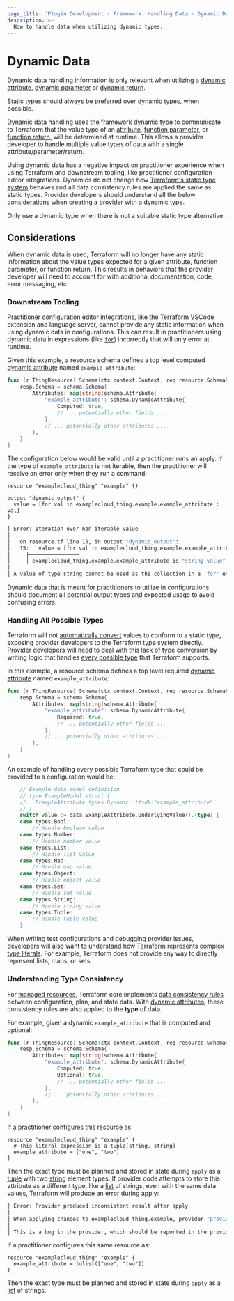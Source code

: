 ```yaml
---
page_title: 'Plugin Development - Framework: Handling Data - Dynamic Data'
description: >-
  How to handle data when utilizing dynamic types.
---
```


# Dynamic Data

<Note>

Dynamic data handling information is only relevant when utilizing a [dynamic attribute](/terraform/plugin/framework/handling-data/attributes/dynamic), [dynamic parameter](/terraform/plugin/framework/functions/parameters/dynamic) or [dynamic return](/terraform/plugin/framework/functions/returns/dynamic).

Static types should always be preferred over dynamic types, when possible.

</Note>

Dynamic data handling uses the [framework dynamic type](/terraform/plugin/framework/handling-data/types/dynamic) to communicate to Terraform that the value type of an [attribute](/terraform/plugin/framework/handling-data/attributes/dynamic), [function parameter](/terraform/plugin/framework/functions/parameters/dynamic), or [function return](/terraform/plugin/framework/functions/returns/dynamic), will be determined at runtime. This allows a provider developer to handle multiple value types of data with a single attribute/parameter/return.

Using dynamic data has a negative impact on practitioner experience when using Terraform and downstream tooling, like practitioner configuration editor integrations. Dynamics do not change how [Terraform's static type system](/terraform/language/expressions/types) behaves and all data consistency rules are applied the same as static types. Provider developers should understand all the below [considerations](#considerations) when creating a provider with a dynamic type.

Only use a dynamic type when there is not a suitable static type alternative.

## Considerations

When dynamic data is used, Terraform will no longer have any static information about the value types expected for a given attribute, function parameter, or function return. This results in behaviors that the provider developer will need to account for with additional documentation, code, error messaging, etc.

### Downstream Tooling

Practitioner configuration editor integrations, like the Terraform VSCode extension and language server, cannot provide any static information when using dynamic data in configurations. This can result in practitioners using dynamic data in expressions (like [`for`](/terraform/language/expressions/for)) incorrectly that will only error at runtime.

Given this example, a resource schema defines a top level computed [dynamic attribute](/terraform/plugin/framework/handling-data/attributes/dynamic) named `example_attribute`:

```go
func (r ThingResource) Schema(ctx context.Context, req resource.SchemaRequest, resp *resource.SchemaResponse) {
    resp.Schema = schema.Schema{
        Attributes: map[string]schema.Attribute{
            "example_attribute": schema.DynamicAttribute{
                Computed: true,
                // ... potentially other fields ...
            },
            // ... potentially other attributes ...
        },
    }
}
```

The configuration below would be valid until a practitioner runs an apply. If the type of `example_attribute` is not iterable, then the practitioner will receive an error only when they run a command:

```hcl
resource "examplecloud_thing" "example" {}

output "dynamic_output" {
  value = [for val in examplecloud_thing.example.example_attribute : val]
}
```

```bash
│ Error: Iteration over non-iterable value
│ 
│   on resource.tf line 15, in output "dynamic_output":
│   15:   value = [for val in examplecloud_thing.example.example_attribute : val]
│     ├────────────────
│     │ examplecloud_thing.example.example_attribute is "string value"
│ 
│ A value of type string cannot be used as the collection in a 'for' expression.
```

Dynamic data that is meant for practitioners to utilize in configurations should document all potential output types and expected usage to avoid confusing errors.

### Handling All Possible Types

Terraform will not [automatically convert](/terraform/language/expressions/types#type-conversion) values to conform to a static type, exposing provider developers to the Terraform type system directly. Provider developers will need to deal with this lack of type conversion by writing logic that handles [every possible type](/terraform/language/expressions/types#types) that Terraform supports.

In this example, a resource schema defines a top level required [dynamic attribute](/terraform/plugin/framework/handling-data/attributes/dynamic) named `example_attribute`:

```go
func (r ThingResource) Schema(ctx context.Context, req resource.SchemaRequest, resp *resource.SchemaResponse) {
    resp.Schema = schema.Schema{
        Attributes: map[string]schema.Attribute{
            "example_attribute": schema.DynamicAttribute{
                Required: true,
                // ... potentially other fields ...
            },
            // ... potentially other attributes ...
        },
    }
}
```

An example of handling every possible Terraform type that could be provided to a configuration would be:

```go
    // Example data model definition
    // type ExampleModel struct {
    //   ExampleAttribute types.Dynamic `tfsdk:"example_attribute"`
    // }
    switch value := data.ExampleAttribute.UnderlyingValue().(type) {
    case types.Bool:
        // Handle boolean value
    case types.Number:
        // Handle number value
    case types.List:
        // Handle list value
    case types.Map:
        // Handle map value
    case types.Object:
        // Handle object value
    case types.Set:
        // Handle set value
    case types.String:
        // Handle string value
    case types.Tuple:
        // Handle tuple value
    }
```

When writing test configurations and debugging provider issues, developers will also want to understand how Terraform represents [complex type literals](/terraform/language/expressions/type-constraints#complex-type-literals). For example, Terraform does not provide any way to directly represent lists, maps, or sets.

### Understanding Type Consistency

For [managed resources](/terraform/plugin/framework/resources), Terraform core implements [data consistency rules](https://github.com/hashicorp/terraform/blob/main/docs/resource-instance-change-lifecycle.md) between configuration, plan, and state data. With [dynamic attributes](/terraform/plugin/framework/handling-data/attributes/dynamic), these consistency rules are also applied to the **type** of data.

For example, given a dynamic `example_attribute` that is computed and optional:

```go
func (r ThingResource) Schema(ctx context.Context, req resource.SchemaRequest, resp *resource.SchemaResponse) {
    resp.Schema = schema.Schema{
        Attributes: map[string]schema.Attribute{
            "example_attribute": schema.DynamicAttribute{
                Computed: true,
                Optional: true,
                // ... potentially other fields ...
            },
            // ... potentially other attributes ...
        },
    }
}
```

If a practitioner configures this resource as:

```hcl
resource "examplecloud_thing" "example" {
  # This literal expression is a tuple[string, string]
  example_attribute = ["one", "two"]
}
```

Then the exact type must be planned and stored in state during `apply` as a [tuple](/terraform/plugin/framework/handling-data/types/tuple) with two [string](/terraform/plugin/framework/handling-data/types/string) element types. If provider code attempts to store this attribute as a different type, like a [list](/terraform/plugin/framework/handling-data/types/list) of strings, even with the same data values, Terraform will produce an error during apply:

```bash
│ Error: Provider produced inconsistent result after apply
│ 
│ When applying changes to examplecloud_thing.example, provider "provider[\"TYPE\"]" produced an unexpected new value: .example_attribute: wrong final value type: tuple required.
│ 
│ This is a bug in the provider, which should be reported in the providers own issue tracker.
```

If a practitioner configures this same resource as:

```hcl
resource "examplecloud_thing" "example" {
  example_attribute = tolist(["one", "two"])
}
```

Then the exact type must be planned and stored in state during `apply` as a [list](/terraform/plugin/framework/handling-data/types/list) of strings.
